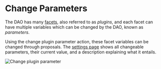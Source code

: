 # Change Parameters

The DAO has many [facets](/diamond/facets), also referred to as _plugins_, and each facet can have multiple variables which can be changed by the DAO, known as _parameters_.

Using the change plugin parameter action, these facet variables can be changed through proposals.
The [settings page](https://dao.secureseco.org/settings) shows all changeable parameters, their current value, and a description explaining what it entails.

![Change plugin parameter](/img/change-plugin-parameter-input.png)
